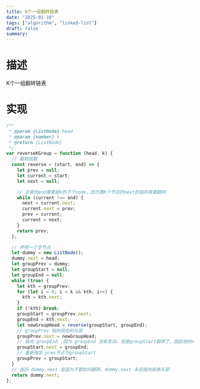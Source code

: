 ```yaml
---
title: K个一组翻转链表
date: "2025-01-10"
tags: ["algorithm", "linked-list"]
draft: false
summary:
---
```


# 描述
K个一组翻转链表


# 实现

```js
/**
 * @param {ListNode} head
 * @param {number} k
 * @return {ListNode}
 */
var reverseKGroup = function (head, k) {
  // 翻转函数
  const reverse = (start, end) => {
    let prev = null;
    let current = start;
    let next = null;

    // 这里的end需要是k的下个node，因为第K个节点的next的指向需要翻转
    while (current !== end) {
      next = current.next;
      current.next = prev;
      prev = current;
      current = next;
    }
    return prev;
  };

  // 声明一个空节点
  let dummy = new ListNode();
  dummy.next = head;
  let groupPrev = dummy;
  let groupStart = null;    
  let groupEnd = null;
  while (true) {
    let kth = groupPrev;
    for (let i = 0; i < k && kth; i++) {
      kth = kth.next;
    }
    if (!kth) break;
    groupStart = groupPrev.next;
    groupEnd = kth.next;
    let newGroupHead = reverse(groupStart, groupEnd);
    // groupPrev 指向现在的头部
    groupPrev.next = newGroupHead;
    // 指向 groupEnd ,因为 groupEnd 没有变动，但是groupStart翻转了，因此他的next就是groupEnd
    groupStart.next = groupEnd;
    // 重新指定 prev节点为groupStart
    groupPrev = groupStart;
  }
  // 返回 dummy.next 是因为不管如何翻转，dummy.next 永远指向链表头部
  return dummy.next;
};  
```